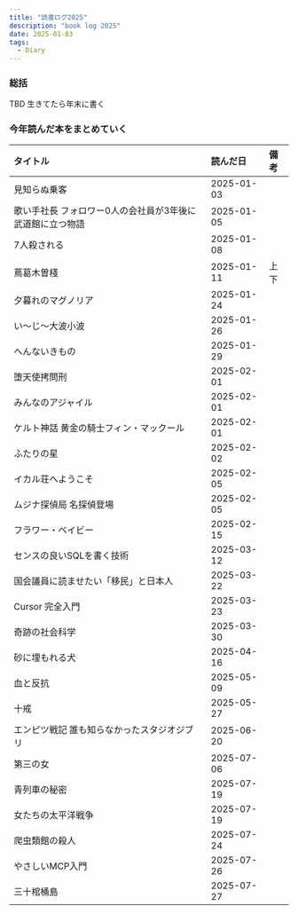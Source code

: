 ```yaml
---
title: "読書ログ2025"
description: "book log 2025"
date: 2025-01-03
tags:
  - Diary
---
```


### 総括

TBD 生きてたら年末に書く

### 今年読んだ本をまとめていく

| タイトル                   | 読んだ日       | 備考 |
|:-----------------------|:-----------|:---|
| 見知らぬ乗客                    | 2025-01-03 |    |
|歌い手社長 フォロワー0人の会社員が3年後に武道館に立つ物語|2025-01-05| |
|7人殺される|2025-01-08| |
|蔦葛木曽棧|2025-01-11| 上下|
|夕暮れのマグノリア|2025-01-24| |
|い〜じ〜大波小波|2025-01-26| |
|へんないきもの|2025-01-29| |
|堕天使拷問刑|2025-02-01| |
|みんなのアジャイル|2025-02-01| |
|ケルト神話 黄金の騎士フィン・マックール|2025-02-01| |
|ふたりの星|2025-02-02| |
|イカル荘へようこそ|2025-02-05| |
|ムジナ探偵局 名探偵登場|2025-02-05| |
|フラワー・ベイビー|2025-02-15| |
|センスの良いSQLを書く技術|2025-03-12| |
|国会議員に読ませたい「移民」と日本人|2025-03-22| |
|Cursor 完全入門|2025-03-23| |
|奇跡の社会科学|2025-03-30| |
|砂に埋もれる犬|2025-04-16| |
|血と反抗|2025-05-09| |
|十戒|2025-05-27| |
|エンピツ戦記 誰も知らなかったスタジオジブリ|2025-06-20| |
|第三の女|2025-07-06| |
|青列車の秘密|2025-07-19| |
|女たちの太平洋戦争|2025-07-19| |
|爬虫類館の殺人|2025-07-24| |
|やさしいMCP入門|2025-07-26| |
|三十棺桶島|2025-07-27| |